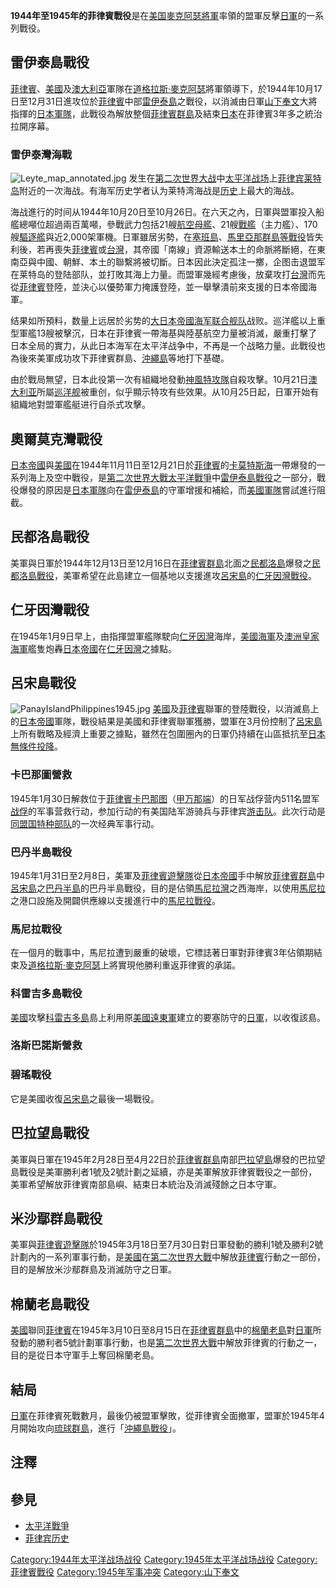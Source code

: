 {{FixBunching|beg}}
{{Infobox Military Conflict
|conflict=菲律賓戰役（1944年—1945年）
|partof=[[第二次世界大战|第二次世界大战]][[太平洋战争|太平洋战争]]
|image=[[File:Douglas_MacArthur_lands_Leyte1.jpg|300px]]
|caption=[[道格拉斯·麦克阿瑟|道格拉斯·麦克阿瑟]]將軍及其助手登陸[[莱特岛|莱特岛]] 
|date=1944年10月20日—1945年9月2日
|place=[[菲律宾|菲律賓群島]]
|result=盟軍勝利，菲律賓恢復為[[菲律賓自由邦|美國的未合併領土]]
|combatant1= [[File:US_flag_48_stars.svg|22px]] [[美国|美国]]<br /> [[File:Flag_of_Australia.svg|22px]] [[澳大利亚|澳大利亚]]<br /> [[File:Flag_of_the_Philippines.svg|22px]] [[菲律宾|菲律宾]]<br />[[File:Flag_of_Mexico.svg|22px]] [[墨西哥|墨西哥]]<ref> {{link-en|一個空軍飛行中隊|Escuadrón 201}}</ref>
|combatant2= [[File:Merchant_flag_of_Japan_(1870).svg|22px]] [[大日本帝国|大日本帝国]]
*[[File:Flag_of_the_Philippines.svg|22px]] [[菲律賓第二共和國|菲律賓第二共和國]] 
|commander1= [[道格拉斯·麦克阿瑟|道格拉斯·麦克阿瑟]] 
|commander2= [[山下奉文|山下奉文]] 
|strength1=1,450,000人
|strength2=520,000人
|casualties1=   
21,973人陣亡
|casualties2=456,352人阵亡<br />12,573人受傷
}}
{{Campaignbox South West Pacific}}
{{Campaignbox Philippines 1944–1945}}
'''1944年至1945年的菲律賓戰役'''是在[[美国|美国]][[道格拉斯·麦克阿瑟|麥克阿瑟將軍]]率領的盟軍反擊[[日本军|日軍]]的一系列戰役。

== 雷伊泰島戰役 ==

{{main|雷伊泰島戰役}}
[[菲律賓|菲律賓]]、[[美國|美國]]及[[澳大利亞|澳大利亞]]軍隊在[[道格拉斯·麥克阿瑟|道格拉斯·麥克阿瑟]]將軍領導下，於1944年10月17日至12月31日進攻位於[[菲律賓|菲律賓]]中部[[雷伊泰島|雷伊泰島]]之戰役，以消滅由日軍[[山下奉文|山下奉文]]大將指揮的[[日本軍隊|日本軍隊]]，此戰役為解放整個[[菲律賓群島|菲律賓群島]]及結束[[日本|日本]]在菲律賓3年多之統治拉開序幕。

=== 雷伊泰灣海戰 ===
{{main|莱特湾海战}}
[[File:Leyte_map_annotated.jpg|thumb]]
发生在[[第二次世界大战|第二次世界大战]]中[[太平洋戰爭|太平洋战场]]上[[菲律宾|菲律宾]][[莱特岛|莱特岛]]附近的一次海战。有海军历史学者认为莱特湾海战是[[历史|历史]]上最大的海战。

海战進行的时间从1944年10月20日至10月26日。在六天之內，日軍與盟軍投入船艦總噸位超過兩百萬噸，參戰武力包括21艘[[航空母艦|航空母艦]]、21艘[[戰艦|戰艦]]（主力艦）、170艘[[驅逐艦|驅逐艦]]與近2,000架軍機。日軍雖居劣勢，在[[塞班島戰役|塞班島]]、[[馬里亞納群島及帛琉戰事|馬里亞那群島等戰役]]皆失利後，若再喪失[[菲律賓|菲律賓]]或[[台灣|台灣]]，其帝國「南線」資源輸送本土的命脈將斷絕，在東南亞與中國、朝鮮、本土的聯繫將被切斷。日本因此決定孤注一擲，企图击退盟军在莱特岛的登陆部队，並打敗其海上力量。而盟軍幾經考慮後，放棄攻打[[台灣|台灣]]而先從[[菲律賓|菲律賓]]登陸，並決心以優勢軍力掩護登陸，並一舉擊潰前來支援的日本帝國海軍。

结果如所預料，数量上远居於劣势的[[大日本帝國海军|大日本帝國海军]][[联合舰队|联合舰队]]战败。巡洋艦以上重型軍艦13艘被擊沉，日本在菲律賓一帶海基與陸基航空力量被消滅，嚴重打擊了日本全局的實力，从此日本海军在太平洋战争中，不再是一个战略力量。此戰役也為後來美軍成功攻下菲律賓群島、[[沖繩島|沖繩島]]等地打下基礎。

由於戰局無望，日本此役第一次有組織地發動[[神風特攻隊|神風特攻隊]]自殺攻擊。10月21日[[澳大利亚|澳大利亚]]所屬[[巡洋舰|巡洋舰]]{{le|澳大利亞號重巡洋艦|HMAS Australia (D84)|澳大利亚號}}被重创，似乎顯示特攻有些效果。从10月25日起，日軍开始有組織地對盟軍艦艇进行自杀式攻擊。

== 奧爾莫克灣戰役 ==
[[日本帝國|日本帝國]]與[[美國|美國]]在1944年11月11日至12月21日於[[菲律賓|菲律賓]]的[[卡莫特斯海|卡莫特斯海]]一帶爆發的一系列海上及空中戰役，是[[第二次世界大戰|第二次世界大戰]][[太平洋戰爭|太平洋戰爭]]中[[雷伊泰島戰役|雷伊泰島戰役]]之一部分，戰役爆發的原因是[[日本軍隊|日本軍隊]]向在[[雷伊泰島|雷伊泰島]]的守軍增援和補給，而[[美國軍隊|美國軍隊]]嘗試進行阻截。

== 民都洛島戰役 ==
{{main|民都洛島戰役}}
美軍與日軍於1944年12月13日至12月16日在[[菲律賓群島|菲律賓群島]]北面之[[民都洛|民都洛島]]爆發之[[民都洛島戰役|民都洛島戰役]]，美軍希望在此島建立一個基地以支援進攻[[呂宋島|呂宋島]]的[[仁牙因灣戰役|仁牙因灣戰役]]。

== 仁牙因灣戰役 ==
{{main|仁牙因灣戰役}}
在1945年1月9日早上，由{{le|傑西·B·奧爾登多夫|Jesse B. Oldendorf}}指揮盟軍艦隊駛向[[仁牙因灣|仁牙因灣]]海岸，[[美國海軍|美國海軍]]及[[澳洲皇家海軍|澳洲皇家海軍]]艦隻炮轟[[日本帝國|日本帝國]]在[[仁牙因灣|仁牙因灣]]之據點。

== 呂宋島戰役 ==
[[File:PanayIslandPhilippines1945.jpg|thumb]]
{{main|呂宋島戰役}}
[[美國|美國]]及[[菲律賓|菲律賓]]聯軍的登陸戰役，以消滅島上的[[日本帝國|日本帝國]]軍隊，戰役結果是美國和菲律賓聯軍獲勝，盟軍在3月份控制了[[呂宋島|呂宋島]]上所有戰略及經濟上重要之據點，雖然在包圍圈內的日軍仍持續在山區抵抗至[[日本無條件投降|日本無條件投降]]。

=== 卡巴那圖營救 ===
{{main|卡巴那圖營救}}
1945年1月30日解救位于[[菲律賓|菲律賓]][[卡巴那图|卡巴那图]]（[[甲万那端|甲万那端]]）的日军战俘营内511名盟军[[战俘|战俘]]的军事营救行动，参加行动的有美国陆军游骑兵与菲律宾[[游击队|游击队]]。此次行动是[[同盟國_(第二次世界大戰)|同盟国]][[特种部队|特种部队]]的一次经典军事行动。

=== 巴丹半島戰役 ===
{{main|巴丹半島戰役}}
1945年1月31日至2月8日，美軍及[[新人民軍|菲律賓遊擊隊]]從[[日本帝國|日本帝國]]手中解放[[菲律賓群島|菲律賓群島]]中[[呂宋島|呂宋島]]之[[巴丹省|巴丹半島]]的巴丹半島戰役，目的是佔領[[馬尼拉灣|馬尼拉灣]]之西海岸，以使用[[馬尼拉|馬尼拉]]之港口設施及開闢供應線以支援進行中的[[馬尼拉戰役_(1945年)|馬尼拉戰役]]。

=== 馬尼拉戰役 ===
{{main|馬尼拉戰役}}
在一個月的戰事中，馬尼拉遭到嚴重的破壞，它標誌著日軍對菲律賓3年佔領期結束及[[道格拉斯·麥克阿瑟|道格拉斯·麥克阿瑟]]上將實現他勝利重返菲律賓的承諾。

=== 科雷吉多島戰役 ===
{{main|科雷吉多島戰役 (1945年)}}
[[美國|美國]]攻擊[[科雷吉多島|科雷吉多島]]島上利用原[[美國遠東軍|美國遠東軍]]建立的要塞防守的[[日軍|日軍]]，以收復該島。

=== 洛斯巴諾斯營救 ===

=== 碧瑤戰役 ===
{{main|碧瑤戰役}}
它是美國收復[[呂宋島戰役|呂宋島]]之最後一場戰役。

== 巴拉望島戰役 ==
{{main|巴拉望島戰役}}
美軍與日軍在1945年2月28日至4月22日於[[菲律賓群島|菲律賓群島]]南部[[巴拉望島|巴拉望島]]爆發的巴拉望島戰役是美軍勝利者1號及2號計劃之延續，亦是美軍解放菲律賓戰役之一部份，美軍希望解放菲律賓南部島嶼、結束日本統治及消滅殘餘之日本守軍。

== 米沙鄢群島戰役 ==
{{main|米沙鄢群島戰役}}
美軍與[[新人民軍|菲律賓遊擊隊]]於1945年3月18日至7月30日對日軍發動的勝利1號及勝利2號計劃內的一系列軍事行動，是[[美國|美國]]在[[第二次世界大戰|第二次世界大戰]]中解放[[菲律賓|菲律賓]]行動之一部份，目的是解放米沙鄢群島及消滅防守之日軍。

== 棉蘭老島戰役 ==
{{main|棉蘭老島戰役}}
[[美國|美國]]聯同[[菲律賓|菲律賓]]在1945年3月10日至8月15日在[[菲律賓群島|菲律賓群島]]中的[[棉蘭老島|棉蘭老島]]對[[日軍|日軍]]所發動的勝利者5號計劃軍事行動，也是[[第二次世界大戰|第二次世界大戰]]中解放菲律賓的行動之一，目的是從日本守軍手上奪回棉蘭老島。

== 結局 ==
[[日軍|日軍]]在菲律賓死戰數月，最後仍被盟軍擊敗，從菲律賓全面撤軍，盟軍於1945年4月開始攻向[[琉球群島|琉球群島]]，進行「[[沖繩島戰役|沖繩島戰役]]」。

== 注釋 ==
<references/>

== 參見 ==
* [[太平洋戰爭|太平洋戰爭]]
* [[菲律宾历史|菲律宾历史]]
{{commons|Battle of the Philippines}}
{{World War II}}
[[Category:1944年太平洋战场战役|Category:1944年太平洋战场战役]]
[[Category:1945年太平洋战场战役|Category:1945年太平洋战场战役]]
[[Category:菲律賓戰役|Category:菲律賓戰役]]
[[Category:1945年军事冲突|Category:1945年军事冲突]]
[[Category:山下奉文|Category:山下奉文]]